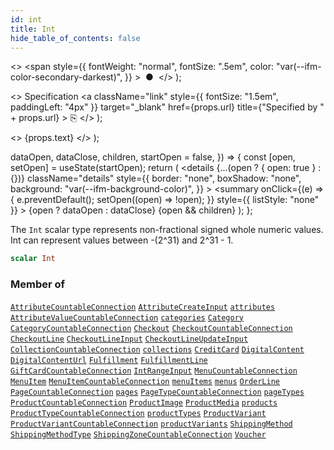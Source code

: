 ```yaml
---
id: int
title: Int
hide_table_of_contents: false
---
```


  <>
    <span
      style={{
        fontWeight: "normal",
        fontSize: ".5em",
        color: "var(--ifm-color-secondary-darkest)",
      }}
    >
      &nbsp;●&nbsp;
    </span>
  </>
);

  <>
    Specification
    <a
      className="link"
      style={{ fontSize: "1.5em", paddingLeft: "4px" }}
      target="\_blank"
      href={props.url}
      title={"Specified by " + props.url}
    >
      ⎘
    </a>
  </>
);

  <>
    <span className={props.class}>{props.text}</span>
  </>
);


  dataOpen,
  dataClose,
  children,
  startOpen = false,
}) => {
  const [open, setOpen] = useState(startOpen);
  return (
    <details
      {...(open ? { open: true } : {})}
      className="details"
      style={{
        border: "none",
        boxShadow: "none",
        background: "var(--ifm-background-color)",
      }}
    >
      <summary
        onClick={(e) => {
          e.preventDefault();
          setOpen((open) => !open);
        }}
        style={{ listStyle: "none" }}
      >
        {open ? dataOpen : dataClose}
      </summary>
      {open && children}
    </details>
  );
};

The `Int` scalar type represents non-fractional signed whole numeric values. Int can represent values between -(2^31) and 2^31 - 1.

```graphql
scalar Int
```

### Member of

[`AttributeCountableConnection`](../../../api-storefront/attributes/objects/attribute-countable-connection) <Badge class="badge badge--secondary" text="object"/><Bullet />[`AttributeCreateInput`](../../../api-storefront/attributes/inputs/attribute-create-input) <Badge class="badge badge--secondary" text="input"/><Bullet />[`attributes`](../../../api-storefront/attributes/queries/attributes) <Badge class="badge badge--secondary" text="query"/><Bullet />[`AttributeValueCountableConnection`](../../../api-storefront/attributes/objects/attribute-value-countable-connection) <Badge class="badge badge--secondary" text="object"/><Bullet />[`categories`](../../../api-storefront/products/queries/categories) <Badge class="badge badge--secondary" text="query"/><Bullet />[`Category`](../../../api-storefront/products/objects/category) <Badge class="badge badge--secondary" text="object"/><Bullet />[`CategoryCountableConnection`](../../../api-storefront/products/objects/category-countable-connection) <Badge class="badge badge--secondary" text="object"/><Bullet />[`Checkout`](../../../api-storefront/checkout/objects/checkout) <Badge class="badge badge--secondary" text="object"/><Bullet />[`CheckoutCountableConnection`](../../../api-storefront/checkout/objects/checkout-countable-connection) <Badge class="badge badge--secondary" text="object"/><Bullet />[`CheckoutLine`](../../../api-storefront/checkout/objects/checkout-line) <Badge class="badge badge--secondary" text="object"/><Bullet />[`CheckoutLineInput`](../../../api-storefront/checkout/inputs/checkout-line-input) <Badge class="badge badge--secondary" text="input"/><Bullet />[`CheckoutLineUpdateInput`](../../../api-storefront/checkout/inputs/checkout-line-update-input) <Badge class="badge badge--secondary" text="input"/><Bullet />[`CollectionCountableConnection`](../../../api-storefront/products/objects/collection-countable-connection) <Badge class="badge badge--secondary" text="object"/><Bullet />[`collections`](../../../api-storefront/products/queries/collections) <Badge class="badge badge--secondary" text="query"/><Bullet />[`CreditCard`](../../../api-storefront/payments/objects/credit-card) <Badge class="badge badge--secondary" text="object"/><Bullet />[`DigitalContent`](../../../api-storefront/products/objects/digital-content) <Badge class="badge badge--secondary" text="object"/><Bullet />[`DigitalContentUrl`](../../../api-storefront/products/objects/digital-content-url) <Badge class="badge badge--secondary" text="object"/><Bullet />[`Fulfillment`](../../../api-storefront/orders/objects/fulfillment) <Badge class="badge badge--secondary" text="object"/><Bullet />[`FulfillmentLine`](../../../api-storefront/orders/objects/fulfillment-line) <Badge class="badge badge--secondary" text="object"/><Bullet />[`GiftCardCountableConnection`](../../../api-storefront/gift-cards/objects/gift-card-countable-connection) <Badge class="badge badge--secondary" text="object"/><Bullet />[`IntRangeInput`](../../../api-storefront/miscellaneous/inputs/int-range-input) <Badge class="badge badge--secondary" text="input"/><Bullet />[`MenuCountableConnection`](../../../api-storefront/menu/objects/menu-countable-connection) <Badge class="badge badge--secondary" text="object"/><Bullet />[`MenuItem`](../../../api-storefront/menu/objects/menu-item) <Badge class="badge badge--secondary" text="object"/><Bullet />[`MenuItemCountableConnection`](../../../api-storefront/menu/objects/menu-item-countable-connection) <Badge class="badge badge--secondary" text="object"/><Bullet />[`menuItems`](../../../api-storefront/menu/queries/menu-items) <Badge class="badge badge--secondary" text="query"/><Bullet />[`menus`](../../../api-storefront/menu/queries/menus) <Badge class="badge badge--secondary" text="query"/><Bullet />[`OrderLine`](../../../api-storefront/orders/objects/order-line) <Badge class="badge badge--secondary" text="object"/><Bullet />[`PageCountableConnection`](../../../api-storefront/pages/objects/page-countable-connection) <Badge class="badge badge--secondary" text="object"/><Bullet />[`pages`](../../../api-storefront/pages/queries/pages) <Badge class="badge badge--secondary" text="query"/><Bullet />[`PageTypeCountableConnection`](../../../api-storefront/pages/objects/page-type-countable-connection) <Badge class="badge badge--secondary" text="object"/><Bullet />[`pageTypes`](../../../api-storefront/pages/queries/page-types) <Badge class="badge badge--secondary" text="query"/><Bullet />[`ProductCountableConnection`](../../../api-storefront/products/objects/product-countable-connection) <Badge class="badge badge--secondary" text="object"/><Bullet />[`ProductImage`](../../../api-storefront/products/objects/product-image) <Badge class="badge badge--secondary" text="object"/><Bullet />[`ProductMedia`](../../../api-storefront/products/objects/product-media) <Badge class="badge badge--secondary" text="object"/><Bullet />[`products`](../../../api-storefront/products/queries/products) <Badge class="badge badge--secondary" text="query"/><Bullet />[`ProductTypeCountableConnection`](../../../api-storefront/products/objects/product-type-countable-connection) <Badge class="badge badge--secondary" text="object"/><Bullet />[`productTypes`](../../../api-storefront/products/queries/product-types) <Badge class="badge badge--secondary" text="query"/><Bullet />[`ProductVariant`](../../../api-storefront/products/objects/product-variant) <Badge class="badge badge--secondary" text="object"/><Bullet />[`ProductVariantCountableConnection`](../../../api-storefront/products/objects/product-variant-countable-connection) <Badge class="badge badge--secondary" text="object"/><Bullet />[`productVariants`](../../../api-storefront/products/queries/product-variants) <Badge class="badge badge--secondary" text="query"/><Bullet />[`ShippingMethod`](../../../api-storefront/shipping/objects/shipping-method) <Badge class="badge badge--secondary" text="object"/><Bullet />[`ShippingMethodType`](../../../api-storefront/shipping/objects/shipping-method-type) <Badge class="badge badge--secondary" text="object"/><Bullet />[`ShippingZoneCountableConnection`](../../../api-storefront/shipping/objects/shipping-zone-countable-connection) <Badge class="badge badge--secondary" text="object"/><Bullet />[`Voucher`](../../../api-storefront/discounts/objects/voucher) <Badge class="badge badge--secondary" text="object"/>
